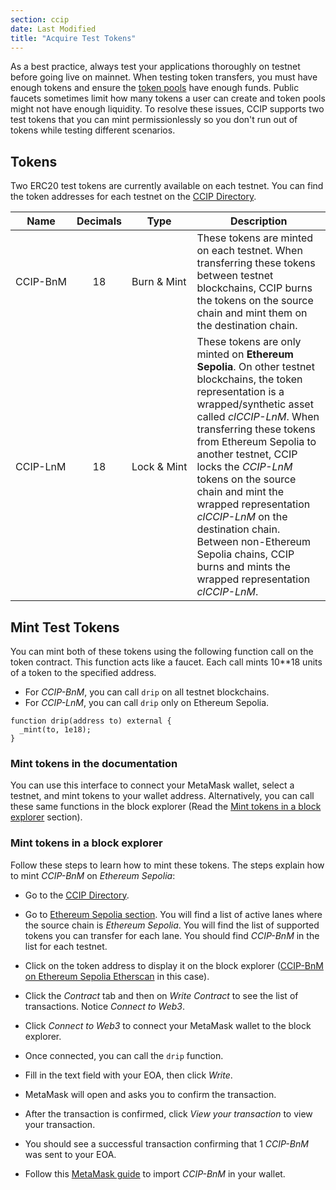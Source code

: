 ```yaml
---
section: ccip
date: Last Modified
title: "Acquire Test Tokens"
---
```



As a best practice, always test your applications thoroughly on testnet before going live on mainnet. When testing token transfers, you must have enough tokens and ensure the [token pools](/ccip/architecture#token-pools) have enough funds. Public faucets sometimes limit how many tokens a user can create and token pools might not have enough liquidity. To resolve these issues, CCIP supports two test tokens that you can mint permissionlessly so you don't run out of tokens while testing different scenarios.

## Tokens

Two ERC20 test tokens are currently available on each testnet. You can find the token addresses for each testnet on the [CCIP Directory](/ccip/directory).

| Name                                             | Decimals                                  | Type                                                | Description                                                                                                                                                                                                                                                                                                                                                                                                                                                                |
| ------------------------------------------------ | ----------------------------------------- | --------------------------------------------------- | -------------------------------------------------------------------------------------------------------------------------------------------------------------------------------------------------------------------------------------------------------------------------------------------------------------------------------------------------------------------------------------------------------------------------------------------------------------------------- |
| <div style="white-space: nowrap;">CCIP-BnM</div> | <div style="text-align: center;">18</div> | <div style="white-space: nowrap;">Burn & Mint</div> | These tokens are minted on each testnet. When transferring these tokens between testnet blockchains, CCIP burns the tokens on the source chain and mint them on the destination chain.                                                                                                                                                                                                                                                                                     |
| <div style="white-space: nowrap;">CCIP-LnM</div> | <div style="text-align: center;">18</div> | <div style="white-space: nowrap;">Lock & Mint</div> | These tokens are only minted on **Ethereum Sepolia**. On other testnet blockchains, the token representation is a wrapped/synthetic asset called _clCCIP-LnM_. When transferring these tokens from Ethereum Sepolia to another testnet, CCIP locks the _CCIP-LnM_ tokens on the source chain and mint the wrapped representation _clCCIP-LnM_ on the destination chain. Between non-Ethereum Sepolia chains, CCIP burns and mints the wrapped representation _clCCIP-LnM_. |

## Mint Test Tokens

You can mint both of these tokens using the following function call on the token contract. This function acts like a faucet. Each call mints 10\*\*18 units of a token to the specified address.

- For _CCIP-BnM_, you can call `drip` on all testnet blockchains.
- For _CCIP-LnM_, you can call `drip` only on Ethereum Sepolia.

```solidity
function drip(address to) external {
  _mint(to, 1e18);
}
```

### Mint tokens in the documentation

You can use this interface to connect your MetaMask wallet, select a testnet, and mint tokens to your wallet address. Alternatively, you can call these same functions in the block explorer (Read the [Mint tokens in a block explorer](#mint-tokens-in-a-block-explorer) section).

<MintTokenButton client:visible />

### Mint tokens in a block explorer

Follow these steps to learn how to mint these tokens. The steps explain how to mint _CCIP-BnM_ on _Ethereum Sepolia_:

- Go to the [CCIP Directory](/ccip/directory/testnet).
- Go to [Ethereum Sepolia section](/ccip/directory/testnet/chain/ethereum-testnet-sepolia). You will find a list of active lanes where the source chain is _Ethereum Sepolia_. You will find the list of supported tokens you can transfer for each lane. You should find _CCIP-BnM_ in the list for each testnet.
- Click on the token address to display it on the block explorer ([CCIP-BnM on Ethereum Sepolia Etherscan](https://sepolia.etherscan.io/address/0xFd57b4ddBf88a4e07fF4e34C487b99af2Fe82a05) in this case).

  <ClickToZoom src="/images/ccip/test-tokens/token-etherscan.jpg" alt="Chainlink CCIP Test token etherscan" />

- Click the _Contract_ tab and then on _Write Contract_ to see the list of transactions. Notice _Connect to Web3_.

  <ClickToZoom
    src="/images/ccip/test-tokens/token-etherscan-connect-to-web3.jpg"
    alt="Chainlink CCIP Test token etherscan connect to web3."
  />

- Click _Connect to Web3_ to connect your MetaMask wallet to the block explorer.
- Once connected, you can call the `drip` function.

  <ClickToZoom
    src="/images/ccip/test-tokens/token-etherscan-connected-to-web3.jpg"
    alt="Chainlink CCIP Test token etherscan connected to web3."
  />

- Fill in the text field with your EOA, then click _Write_.
- MetaMask will open and asks you to confirm the transaction.
- After the transaction is confirmed, click _View your transaction_ to view your transaction.

  <ClickToZoom
    src="/images/ccip/test-tokens/token-etherscan-view-transaction.jpg"
    alt="Chainlink CCIP Test token etherscan view your transaction."
  />

- You should see a successful transaction confirming that 1 _CCIP-BnM_ was sent to your EOA.

  <ClickToZoom
    src="/images/ccip/test-tokens/token-etherscan-token-minted.jpg"
    alt="Chainlink CCIP Test token etherscan minted."
  />

- Follow this [MetaMask guide](https://support.metamask.io/hc/en-us/articles/360015489031#h_01FWH492CHY60HWPC28RW0872H) to import _CCIP-BnM_ in your wallet.
